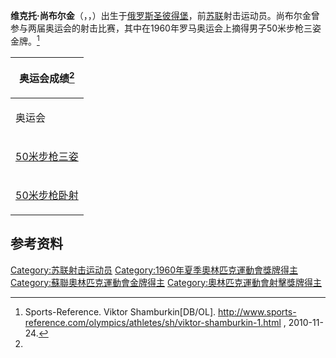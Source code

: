 {{MedalTableTop}}
{{MedalCountry |{{URS}}}}
{{MedalSport | 男子[[射击|射击]]}}
{{MedalCompetition|[[夏季奥林匹克运动会射击比赛|奥运会射击比赛]]}}
{{MedalGold| [[1960年夏季奥林匹克运动会|1960年罗马奥运会]] | [[50米步枪三姿|50米步枪三姿]]}}
{{MedalBottom}}
'''维克托·尚布尔金'''（{{lang-ru|Виктор Николаевич Шамбуркин}}，{{lang-en|Viktor Nikolayevich Shamburkin}}，{{bd|1931年|10月12日}}）出生于[[俄罗斯|俄罗斯]][[圣彼得堡|圣彼得堡]]，前[[苏联|苏联]]射击运动员。尚布尔金曾参与两届奥运会的射击比赛，其中在1960年罗马奥运会上摘得男子50米步枪三姿金牌。<ref name="sportsreference">Sports-Reference. Viktor Shamburkin[DB/OL]. http://www.sports-reference.com/olympics/athletes/sh/viktor-shamburkin-1.html {{Wayback|url=http://www.sports-reference.com/olympics/athletes/sh/viktor-shamburkin-1.html |date=20120805073853 }}, 2010-11-24.</ref>

{|class="wikitable" style="text-align: center"
!colspan=5|奥运会成绩<ref name="sportsreference" />
|-
!奥运会
![[1960年夏季奥林匹克运动会|1960年]]
![[1964年夏季奥林匹克运动会|1964年]]
|-
|align=left|[[50米步枪三姿|50米步枪三姿]]
|style="background: #ccffcc"|{{Gold1}} 冠军<br/>1149环<br/>'''平前世界纪录'''
|第9名<br />1142环
|-
|align=left|[[50米步枪卧射|50米步枪卧射]]
|—
|第21名<br />590环
|}

==参考资料==
{{reflist}}

{{奥林匹克运动会男子50米步枪三姿冠军}}

{{DEFAULTSORT:Shamburkin, Viktor}}
[[Category:苏联射击运动员|Category:苏联射击运动员]]
[[Category:1960年夏季奧林匹克運動會獎牌得主|Category:1960年夏季奧林匹克運動會獎牌得主]]
[[Category:蘇聯奧林匹克運動會金牌得主|Category:蘇聯奧林匹克運動會金牌得主]]
[[Category:奧林匹克運動會射擊獎牌得主|Category:奧林匹克運動會射擊獎牌得主]]